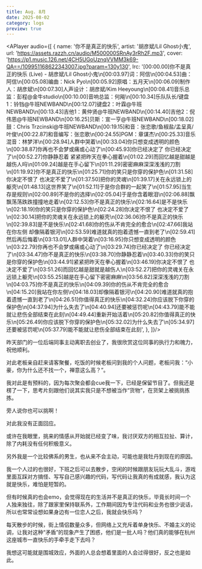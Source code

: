 ```yaml
---
title: Aug. 8月
date: 2025-08-02
category: logs
preview: true
---
```


<APlayer audio={[
  {
    name: '你不是真正的快乐',
    artist: '胡彦斌/Lil Ghost小鬼',
    url: 'https://assets.razzh.cn/audio/M500000SRnAy3rRh2F.mp3',
    cover:
      'https://p1.music.126.net/4CH5UGoUznqVVMM3k69-QA==/109951168622343007.jpg?param=130y130',
    lrc: '[00:00.00]你不是真正的快乐 (Live) - 胡彦斌/Lil Ghost小鬼\n[00:03.97]词：阿信\n[00:04.53]曲：阿信\n[00:05.08]编曲：Nick Pyo\n[00:05.92]原唱：五月天\n[00:06.09]制作人：胡彦斌\n[00:07.30]人声设计：胡彦斌/Kim Heeyoung\n[00:08.41]音乐总监：彭程@金牛studio\n[00:10.00]音响总监：何飚\n[00:10.34]乐队队长/键盘1：铃铛@牛班NEWBAND\n[00:12.07]键盘2：叶霖@牛班NEWBAND\n[00:13.43]吉他1：黄仲贤@牛班NEWBAND\n[00:14.40]吉他2：倪伟恩@牛班NEWBAND\n[00:16.25]贝斯：宣一亨@牛班NEWBAND\n[00:18.02]鼓：Chris Trzcinski@牛班NEWBAND\n[00:19.15]和音：张恋歌/鱼椒盐/孟呈真/叶俊\n[00:22.87]和音编写：张恋歌\n[00:24.55]PGM：章谋杰\n[00:25.33]音乐混音：林梦洋\n[00:28.94]人群中哭着\n[00:33.04]你只想变成透明的颜色\n[00:38.87]你再也不会梦或痛或心动了\n[00:45.93]你已经决定了 你已经决定了\n[00:52.27]你静静忍着 紧紧把昨天在拳心握着\n[01:02.29]而回忆越是甜越是越伤人吗\n[01:09.24]越是在手心留下\n[01:11.29]密密麻麻深深浅浅的刀割\n[01:19.92]你不是真正的快乐\n[01:25.71]你的笑只是你穿的保护色\n[01:31.58]你决定不恨了 也决定不爱了\n[01:37.50]把你的灵魂\n[01:39.17]关在永远锁上的躯壳\n[01:48.13]这世界笑了\n[01:52.11]于是你合群的一起笑了\n[01:57.95]当生存是规则\n[02:00.89]不是你的选择\n[02:05.04]于是你含着眼泪\n[02:06.88]飘飘荡荡跌跌撞撞地走着\n[02:12.53]你不是真正的快乐\n[02:16.64]是不是快乐\n[02:18.19]你的笑只是你穿的保护色\n[02:24.28]你决定不恨了 也决定不爱了\n[02:30.14]把你的灵魂关在永远锁上的躯壳\n[02:36.06]你不是真正的快乐\n[02:39.83]是不是快乐\n[02:41.68]你的伤从不肯完全的愈合\n[02:47.66]我站在你左侧 却像隔着银河\n[02:53.59]难道就真的抱着遗憾一直到老了\n[02:59.41]然后再后悔着\n[03:13.01]人群中哭着\n[03:16.95]你只想变成透明的颜色\n[03:22.79]你再也不会梦或痛或心动了\n[03:29.74]你已经决定了 你已经决定了\n[03:34.47]你不是真正的快乐\n[03:38.70]你静静忍着\n[03:40.33]你的笑只是你穿的保护色\n[03:44.91]紧紧把昨天在拳心握着\n[03:46.19]你决定不恨了 也决定不爱了\n[03:51.26]而回忆越是甜就是越伤人\n[03:52.27]把你的灵魂关在永远锁上躯壳\n[03:55.25]越是在手心留下密密麻麻\n[03:56.82]深深浅浅的刀割\n[04:03.75]你不是真正的快乐\n[04:09.39]你的伤从不肯完全的愈合\n[04:15.20]我站在你左侧\n[04:18.03]却像隔着银河\n[04:20.90]难道就真的抱着遗憾一直到老了\n[04:26.51]你值得真正的快乐\n[04:32.24]你应该脱下你穿的保护色\n[04:37.94]为什么失去了\n[04:40.94]还要被惩罚呢\n[04:43.79]能不能就让悲伤全部结束在此刻\n[04:49.44]重新开始活着\n[05:20.82]你值得真正的快乐\n[05:26.49]你应该脱下你穿的保护色\n[05:32.02]为什么失去了\n[05:34.97]还要被惩罚呢\n[05:37.79]能不能就让悲伤全部结束在此刻',
  },
]}/>


昨天部门的一位后端同事主动离职去创业了，我很欣赏这位同事的执行力和魄力，祝他顺利。  

对此老板亲自赶来请客聚餐，吃饭的时候老板问到我的个人问题，老板问我：“小豪，你为什么还不找一个，禅意这么高？”。  

我对此是有预料的，因为每次聚会都会cue我一下，已经是保留节目了。但我还是楞了一下，思考片刻跟他们说其实我只是不想被当作“货物”，在货架上被挑挑拣拣。  

旁人说你也可以挑啊！  

对此我没有正面回应。  

或许在我眼里，挑来的情感从开始就已经变了味，我讨厌双方的相互拉扯、算计，除了内耗没有任何积极意义。  

另外我是一个比较佛系的男生，也从来不会主动，可能也是我牡丹到现在的原因。  

我一个人过的也很好，下班之后可以去散步，空闲的时候跟朋友玩玩大乱斗，游戏里面互踩对方搞怪、写写自己感兴趣的代码，写代码让我真的有成就感，我认为这就是快乐，难怕是短暂的。  

但有时候真的也会emo，会觉得现在的生活并不是真正的快乐，毕竟长时间一个人独来独往，除了跟家里保持联系外，工作期间因为专注代码和业务也很少说话，所以也常常设想如果身边有一位恋人之后，我就会快乐吗？  

每天散步的时候，街上情侣数量众多，但网络上又充斥着单身快乐、不婚主义的论调，让我对这种“矛盾”的现象产生了困惑，他们是一批人吗？他们真的能够在杭州这座城市一直快乐的手牵手走下去吗？

我想这可能就是围城效应，外面的人总会想着里面的人会过得很好，反之也是如此。